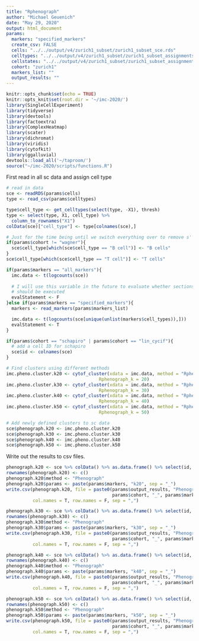 ```yaml
---
title: "Rphenograph"
author: "Michael Geuenich"
date: "May 29, 2020"
output: html_document
params:
  markers: "specified_markers"
  create_csv: FALSE
  cells: "../../output/v4/zurich1_subset/zurich1_subset_sce.rds"
  celltypes: "../../output/v4/zurich1_subset/zurich1_subset_assignments_type.csv"
  cellstates: "../../output/v4/zurich1_subset/zurich1_subset_assignments_state.csv" 
  cohort: "zurich1"
  markers_list: ""
  output_results: ""
---
```


```r
knitr::opts_chunk$set(echo = TRUE)
knitr::opts_knit$set(root.dir = '~/imc-2020/')
library(SingleCellExperiment)
library(tidyverse)
library(devtools)
library(factoextra)
library(ComplexHeatmap)
library(scater)
library(dichromat)
library(viridis)
library(cytofkit)
library(ggalluvial)
devtools::load_all('~/taproom/')
source("~/imc-2020/scripts/functions.R")
```


First read in all sc data and assign cell type
```r
# read in data
sce <- readRDS(params$cells)
type <- read_csv(params$celltypes)

type$cell_type <- get_celltypes(select(type, -X1), thresh) 
type <- select(type, X1, cell_type) %>%
  column_to_rownames("X1")
colData(sce)["cell_type"] <- type[colnames(sce),]

# Just for the time being until we switch everything over to remove s' at the end
if(params$cohort != "wagner"){
  sce$cell_type[which(sce$cell_type == "B cell")] <- "B cells"
}
sce$cell_type[which(sce$cell_type == "T cell")] <- "T cells"
```

```r
if(params$markers == "all_markers"){
  imc.data <- t(logcounts(sce))
  
  # I will use this variable in the future to evaluate whether sections of code
  # should be executed
  evalStatement <- F
}else if(params$markers == "specified_markers"){
  markers <- read_markers(params$markers_list)

  imc.data <- t(logcounts(sce[unique(unlist(markers$cell_types)),]))
  evalStatement <- T
}

if(params$cohort == "schapiro" | params$cohort == "lin_cycif"){
  # add a cell ID for schapiro
  sce$id <- colnames(sce)
}
```

```r
# Find clusters using different methods
imc.pheno.cluster.k20 <- cytof_cluster(xdata = imc.data, method = "Rphenograph",
                                   Rphenograph_k = 20)
imc.pheno.cluster.k30 <- cytof_cluster(xdata = imc.data, method = "Rphenograph",
                                   Rphenograph_k = 30)
imc.pheno.cluster.k40 <- cytof_cluster(xdata = imc.data, method = "Rphenograph",
                                   Rphenograph_k = 40)
imc.pheno.cluster.k50 <- cytof_cluster(xdata = imc.data, method = "Rphenograph",
                                   Rphenograph_k = 50)

# Add newly defined clusters to sc data
sce$phenograph.k20 <- imc.pheno.cluster.k20
sce$phenograph.k30 <- imc.pheno.cluster.k30
sce$phenograph.k40 <- imc.pheno.cluster.k40
sce$phenograph.k50 <- imc.pheno.cluster.k50
```

Write out the results to csv files.

```r
phenograph.k20 <- sce %>% colData() %>% as.data.frame() %>% select(id, "phenograph.k20")
rownames(phenograph.k20) <- c()
phenograph.k20$method <- "Phenograph"
phenograph.k20$params <- paste(params$markers, "k20", sep = "_")
write.csv(phenograph.k20, file = paste0(params$output_results, "Phenograph_clusters_", 
                                        params$cohort, "_", params$markers, "_k20.csv"),
          col.names = T, row.names = F, sep = ",")

phenograph.k30 <- sce %>% colData() %>% as.data.frame() %>% select(id, "phenograph.k30")
rownames(phenograph.k30) <- c()
phenograph.k30$method <- "Phenograph"
phenograph.k30$params <- paste(params$markers, "k30", sep = "_")
write.csv(phenograph.k30, file = paste0(params$output_results, "Phenograph_clusters_", 
                                        params$cohort, "_", params$markers, "_k30.csv"),
          col.names = T, row.names = F, sep = ",")

phenograph.k40 <- sce %>% colData() %>% as.data.frame() %>% select(id, "phenograph.k40")
rownames(phenograph.k40) <- c()
phenograph.k40$method <- "Phenograph"
phenograph.k40$params <- paste(params$markers, "k40", sep = "_")
write.csv(phenograph.k40, file = paste0(params$output_results, "Phenograph_clusters_",
                                        params$cohort, "_", params$markers, "_k40.csv"),
          col.names = T, row.names = F, sep = ",")

phenograph.k50 <- sce %>% colData() %>% as.data.frame() %>% select(id, "phenograph.k50")
rownames(phenograph.k50) <- c()
phenograph.k50$method <- "Phenograph"
phenograph.k50$params <- paste(params$markers, "k50", sep = "_")
write.csv(phenograph.k50, file = paste0(params$output_results, "Phenograph_clusters_",
                                        params$cohort, "_", params$markers, "_k50.csv"),
          col.names = T, row.names = F, sep = ",")

```